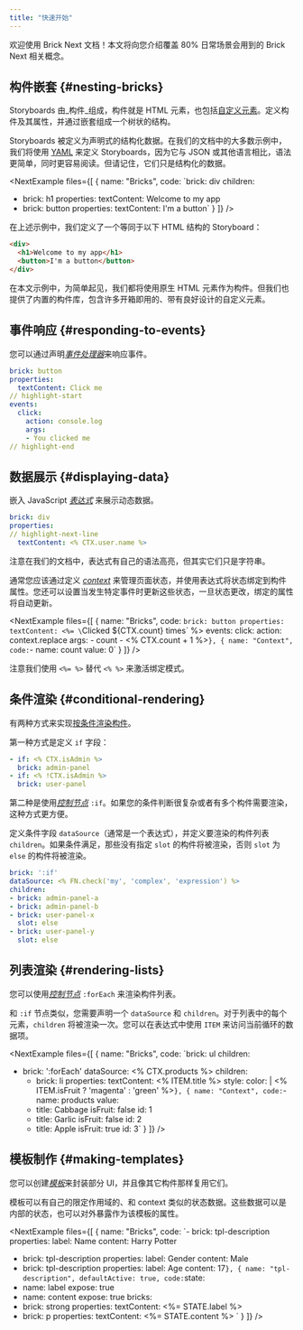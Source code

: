```yaml
---
title: "快速开始"
---
```



欢迎使用 Brick Next 文档！本文将向您介绍覆盖 80% 日常场景会用到的 Brick Next 相关概念。

## 构件嵌套 {#nesting-bricks}

Storyboards 由_构件_组成，构件就是 HTML 元素，也包括[自定义元素](https://developer.mozilla.org/zh-CN/docs/Web/API/Web_components)。定义构件及其属性，并通过嵌套组成一个树状的结构。

Storyboards 被定义为声明式的结构化数据。在我们的文档中的大多数示例中，我们将使用 [YAML](https://zh.wikipedia.org/wiki/YAML) 来定义 Storyboards，因为它与 JSON 或其他语言相比，语法更简单，同时更容易阅读。但请记住，它们只是结构化的数据。

<NextExample
  files={[
    {
      name: "Bricks",
      code:
`brick: div
children:
- brick: h1
  properties:
    textContent: Welcome to my app
- brick: button
  properties:
    textContent: I'm a button`
    }
  ]}
/>

在上述示例中，我们定义了一个等同于以下 HTML 结构的 Storyboard：

```html
<div>
  <h1>Welcome to my app</h1>
  <button>I'm a button</button>
</div>
```

在本文示例中，为简单起见，我们都将使用原生 HTML 元素作为构件。但我们也提供了内置的构件库，包含许多开箱即用的、带有良好设计的自定义元素。

## 事件响应 {#responding-to-events}

您可以通过声明[_事件处理器_](../concepts/events.md)来响应事件。

```yaml
brick: button
properties:
  textContent: Click me
// highlight-start
events:
  click:
    action: console.log
    args:
    - You clicked me
// highlight-end
```

## 数据展示 {#displaying-data}

嵌入 JavaScript [_表达式_](../concepts/expressions.md) 来展示动态数据。

```yaml
brick: div
properties:
// highlight-next-line
  textContent: <% CTX.user.name %>
```

注意在我们的文档中，表达式有自己的语法高亮，但其实它们只是字符串。

通常您应该通过定义 [_context_](../concepts/context.md) 来管理页面状态，并使用表达式将状态绑定到构件属性。您还可以设置当发生特定事件时更新这些状态，一旦状态更改，绑定的属性将自动更新。

<NextExample
  files={[
    {
      name: "Bricks",
      code:
`brick: button
properties:
  textContent: <%= \`Clicked \${CTX.count} times\` %>
events:
  click:
    action: context.replace
    args:
    - count
    - <% CTX.count + 1 %>`
    },
    {
      name: "Context",
      code:
`- name: count
  value: 0`
    }
  ]}
/>

注意我们使用 `<%= %>` 替代 `<% %>` 来激活绑定模式。

## 条件渲染 {#conditional-rendering}

有两种方式来实现[按条件渲染构件](../concepts/conditional-rendering.md)。

第一种方式是定义 `if` 字段：

```yaml
- if: <% CTX.isAdmin %>
  brick: admin-panel
- if: <% !CTX.isAdmin %>
  brick: user-panel
```

第二种是使用[_控制节点_](../concepts/control-nodes.md) `:if`。如果您的条件判断很复杂或者有多个构件需要渲染，这种方式更方便。

定义条件字段 `dataSource`（通常是一个表达式），并定义要渲染的构件列表 `children`。如果条件满足，那些没有指定 `slot` 的构件将被渲染，否则 `slot` 为 `else` 的构件将被渲染。

```yaml
brick: ':if'
dataSource: <% FN.check('my', 'complex', 'expression') %>
children:
- brick: admin-panel-a
- brick: admin-panel-b
- brick: user-panel-x
  slot: else
- brick: user-panel-y
  slot: else
```

## 列表渲染 {#rendering-lists}

您可以使用[_控制节点_](../concepts/control-nodes.md) `:forEach` 来渲染构件列表。

和 `:if` 节点类似，您需要声明一个 `dataSource` 和 `children`。对于列表中的每个元素，`children` 将被渲染一次。您可以在表达式中使用 `ITEM` 来访问当前循环的数据项。

<NextExample
  files={[
    {
      name: "Bricks",
      code:
`brick: ul
children:
- brick: ':forEach'
  dataSource: <% CTX.products %>
  children:
  - brick: li
    properties:
      textContent: <% ITEM.title %>
      style:
        color: |
          <%
            ITEM.isFruit ? 'magenta' : 'green'
          %>`
    },
    {
      name: "Context",
      code:
`- name: products
  value:
  - title: Cabbage
    isFruit: false
    id: 1
  - title: Garlic
    isFruit: false
    id: 2
  - title: Apple
    isFruit: true
    id: 3`
    }
  ]}
/>

## 模板制作 {#making-templates}

您可以创建[_模板_](../concepts/custom-templates.md)来封装部分 UI，并且像其它构件那样复用它们。

模板可以有自己的限定作用域的、和 context 类似的状态数据。这些数据可以是内部的状态，也可以对外暴露作为该模板的属性。

<NextExample
  files={[
    {
      name: "Bricks",
      code:
`- brick: tpl-description
  properties:
    label: Name
    content: Harry Potter
- brick: tpl-description
  properties:
    label: Gender
    content: Male
- brick: tpl-description
  properties:
    label: Age
    content: 17`
    },
    {
      name: "tpl-description",
      defaultActive: true,
      code:
`state:
- name: label
  expose: true
- name: content
  expose: true
bricks:
- brick: strong
  properties:
    textContent: <%= STATE.label %>
- brick: p
  properties:
    textContent: <%= STATE.content %>
  `
    }
  ]}
/>
